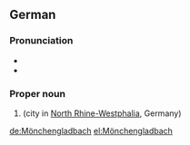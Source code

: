 ==German==
{{wikipedia}}
{{wikipedia|lang=de}}

===Pronunciation===
* {{IPA|/ˌmœnçənˈɡlaːtbax/|lang=de}}
* {{audio|De-Mönchengladbach.ogg|Audio|lang=de}}

===Proper noun===
{{de-proper noun|n}}

# {{l|en|Mönchengladbach}} (city in [[North Rhine-Westphalia]], Germany)

{{catlangcode|de|Cities|Germany}}

[[de:Mönchengladbach]]
[[el:Mönchengladbach]]